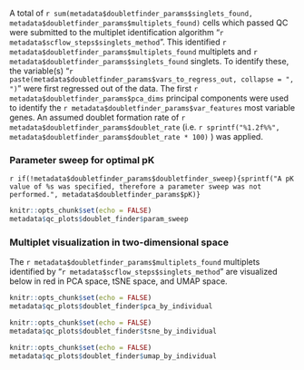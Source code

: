 A total of `r sum(metadata$doubletfinder_params$singlets_found, metadata$doubletfinder_params$multiplets_found)` cells which passed QC were submitted to the multiplet identification algorithm "`r metadata$scflow_steps$singlets_method`".  This identified `r metadata$doubletfinder_params$multiplets_found` multiplets and `r metadata$doubletfinder_params$singlets_found` singlets.  To identify these, the variable(s) "`r paste(metadata$doubletfinder_params$vars_to_regress_out, collapse = ", ")`" were first regressed out of the data.  The first `r metadata$doubletfinder_params$pca_dims` principal components were used to identify the `r metadata$doubletfinder_params$var_features` most variable genes.  An assumed doublet formation rate of `r metadata$doubletfinder_params$doublet_rate` (i.e. `r sprintf("%1.2f%%", metadata$doubletfinder_params$doublet_rate * 100)` ) was applied.

### Parameter sweep for optimal pK
`r if(!metadata$doubletfinder_params$doubletfinder_sweep){sprintf("A pK value of %s was specified, therefore a parameter sweep was not performed.", metadata$doubletfinder_params$pK)}`
<div class = "zoomfig">
```r
knitr::opts_chunk$set(echo = FALSE)
metadata$qc_plots$doublet_finder$param_sweep
```
</div>
### Multiplet visualization in two-dimensional space

The `r metadata$doubletfinder_params$multiplets_found` multiplets identified by "`r metadata$scflow_steps$singlets_method`" are visualized below in red in PCA space, tSNE space, and UMAP space.

<div class = "row">
<div class = "col-md-4">
<div class = "zoomfig">
```r
knitr::opts_chunk$set(echo = FALSE)
metadata$qc_plots$doublet_finder$pca_by_individual
```
</div>
</div>

<div class = "col-md-4">
<div class = "zoomfig">
```r
knitr::opts_chunk$set(echo = FALSE)
metadata$qc_plots$doublet_finder$tsne_by_individual
```
</div>
</div>

<div class = "col-md-4">
<div class = "zoomfig">
```r
knitr::opts_chunk$set(echo = FALSE)
metadata$qc_plots$doublet_finder$umap_by_individual
```
</div>
</div>
</div>

